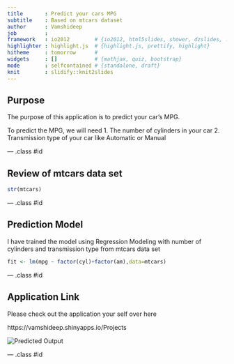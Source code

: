```yaml
---
title       : Predict your cars MPG
subtitle    : Based on mtcars dataset
author      : Vamshideep
job         : 
framework   : io2012        # {io2012, html5slides, shower, dzslides, ...}
highlighter : highlight.js  # {highlight.js, prettify, highlight}
hitheme     : tomorrow      # 
widgets     : []            # {mathjax, quiz, bootstrap}
mode        : selfcontained # {standalone, draft}
knit        : slidify::knit2slides
---
```


## Purpose

The purpose of this application is to predict your car's MPG.

To predict the MPG, we will need 
1. The number of cylinders in your car 
2. Transmission type of your car like Automatic or Manual

--- .class #id 

## Review of mtcars data set

```r
str(mtcars)
```

--- .class #id 

## Prediction Model

I have trained the model using Regression Modeling with number of cylinders and transmission type from mtcars data set

```r
fit <- lm(mpg ~ factor(cyl)+factor(am),data=mtcars)
```

--- .class #id 

## Application Link

Please check out the application your self over here

https://vamshideep.shinyapps.io/Projects

<img src="./assets/img/Capture.PNG" alt="Predicted Output">

--- .class #id
